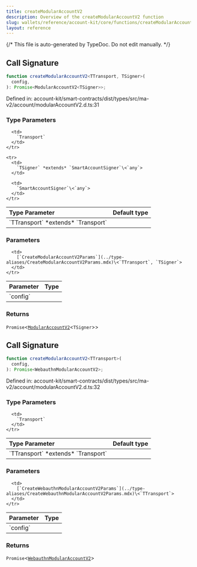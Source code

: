 ```yaml
---
title: createModularAccountV2
description: Overview of the createModularAccountV2 function
slug: wallets/reference/account-kit/core/functions/createModularAccountV2
layout: reference
---
```


{/* This file is auto-generated by TypeDoc. Do not edit manually. */}

## Call Signature

```ts
function createModularAccountV2<TTransport, TSigner>(
  config,
): Promise<ModularAccountV2<TSigner>>;
```

Defined in: account-kit/smart-contracts/dist/types/src/ma-v2/account/modularAccountV2.d.ts:31

### Type Parameters

<table>
  <thead>
    <tr>
      <th align="left">Type Parameter</th>
      <th align="left">Default type</th>
    </tr>
  </thead>

  <tbody>
    <tr>
      <td>
        `TTransport` *extends* `Transport`
      </td>

      <td>
        `Transport`
      </td>
    </tr>

    <tr>
      <td>
        `TSigner` *extends* `SmartAccountSigner`\<`any`>
      </td>

      <td>
        `SmartAccountSigner`\<`any`>
      </td>
    </tr>

  </tbody>
</table>

### Parameters

<table>
  <thead>
    <tr>
      <th align="left">Parameter</th>
      <th align="left">Type</th>
    </tr>
  </thead>

  <tbody>
    <tr>
      <td>
        `config`
      </td>

      <td>
        [`CreateModularAccountV2Params`](../type-aliases/CreateModularAccountV2Params.mdx)\<`TTransport`, `TSigner`>
      </td>
    </tr>

  </tbody>
</table>

### Returns

`Promise`\<[`ModularAccountV2`](../type-aliases/ModularAccountV2.mdx)\<`TSigner`>>

## Call Signature

```ts
function createModularAccountV2<TTransport>(
  config,
): Promise<WebauthnModularAccountV2>;
```

Defined in: account-kit/smart-contracts/dist/types/src/ma-v2/account/modularAccountV2.d.ts:32

### Type Parameters

<table>
  <thead>
    <tr>
      <th align="left">Type Parameter</th>
      <th align="left">Default type</th>
    </tr>
  </thead>

  <tbody>
    <tr>
      <td>
        `TTransport` *extends* `Transport`
      </td>

      <td>
        `Transport`
      </td>
    </tr>

  </tbody>
</table>

### Parameters

<table>
  <thead>
    <tr>
      <th align="left">Parameter</th>
      <th align="left">Type</th>
    </tr>
  </thead>

  <tbody>
    <tr>
      <td>
        `config`
      </td>

      <td>
        [`CreateWebauthnModularAccountV2Params`](../type-aliases/CreateWebauthnModularAccountV2Params.mdx)\<`TTransport`>
      </td>
    </tr>

  </tbody>
</table>

### Returns

`Promise`\<[`WebauthnModularAccountV2`](../type-aliases/WebauthnModularAccountV2.mdx)>
